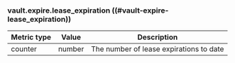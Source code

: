 ### vault.expire.lease_expiration ((#vault-expire-lease_expiration))

Metric type | Value   | Description
----------- | ------- | -----------
counter     | number  | The number of lease expirations to date